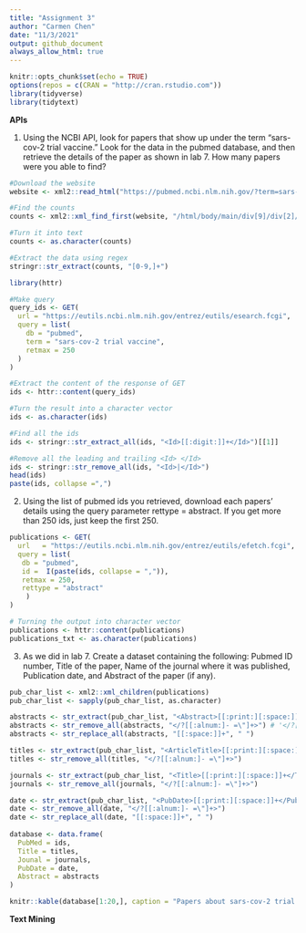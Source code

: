 ```yaml
---
title: "Assignment 3"
author: "Carmen Chen"
date: "11/3/2021"
output: github_document
always_allow_html: true
---
```


```r
knitr::opts_chunk$set(echo = TRUE)
options(repos = c(CRAN = "http://cran.rstudio.com"))
library(tidyverse)
library(tidytext)
```


**APIs**

1. Using the NCBI API, look for papers that show up under the term "sars-cov-2 trial vaccine." Look for the data in the pubmed database, and then retrieve the details of the paper as shown in lab 7. How many papers were you able to find?

```r
#Download the website
website <- xml2::read_html("https://pubmed.ncbi.nlm.nih.gov/?term=sars-cov-2+trial+vaccine")

#Find the counts
counts <- xml2::xml_find_first(website, "/html/body/main/div[9]/div[2]/div[2]/div[1]/div[1]")

#Turn it into text
counts <- as.character(counts)

#Extract the data using regex
stringr::str_extract(counts, "[0-9,]+")
```

```r
library(httr)

#Make query
query_ids <- GET(
  url = "https://eutils.ncbi.nlm.nih.gov/entrez/eutils/esearch.fcgi",
  query = list(
    db = "pubmed",
    term = "sars-cov-2 trial vaccine",
    retmax = 250
  )
)

#Extract the content of the response of GET
ids <- httr::content(query_ids)
```

```r
#Turn the result into a character vector
ids <- as.character(ids)

#Find all the ids
ids <- stringr::str_extract_all(ids, "<Id>[[:digit:]]+</Id>")[[1]]

#Remove all the leading and trailing <Id> </Id>
ids <- stringr::str_remove_all(ids, "<Id>|</Id>")
head(ids)
paste(ids, collapse =",")
```

2. Using the list of pubmed ids you retrieved, download each papers’ details using the query parameter rettype = abstract. If you get more than 250 ids, just keep the first 250.

```r
publications <- GET(
  url   = "https://eutils.ncbi.nlm.nih.gov/entrez/eutils/efetch.fcgi",
  query = list(
   db = "pubmed",
   id =  I(paste(ids, collapse = ",")),
   retmax = 250,
   rettype = "abstract"
    )
)

# Turning the output into character vector
publications <- httr::content(publications)
publications_txt <- as.character(publications)
```


3. As we did in lab 7. Create a dataset containing the following: Pubmed ID number, Title of the paper, Name of the journal where it was published, Publication date, and Abstract of the paper (if any).

```r
pub_char_list <- xml2::xml_children(publications)
pub_char_list <- sapply(pub_char_list, as.character)

abstracts <- str_extract(pub_char_list, "<Abstract>[[:print:][:space:]]+</Abstract>")
abstracts <- str_remove_all(abstracts, "</?[[:alnum:]- =\"]+>") # '</?[[:alnum:]- ="]+>'
abstracts <- str_replace_all(abstracts, "[[:space:]]+", " ")

titles <- str_extract(pub_char_list, "<ArticleTitle>[[:print:][:space:]]+</ArticleTitle>")
titles <- str_remove_all(titles, "</?[[:alnum:]- =\"]+>")

journals <- str_extract(pub_char_list, "<Title>[[:print:][:space:]]+</Title>")
journals <- str_remove_all(journals, "</?[[:alnum:]- =\"]+>")

date <- str_extract(pub_char_list, "<PubDate>[[:print:][:space:]]+</PubDate>")
date <- str_remove_all(date, "</?[[:alnum:]- =\"]+>")
date <- str_replace_all(date, "[[:space:]]+", " ")
  
database <- data.frame(
  PubMed = ids,
  Title = titles,
  Jounal = journals,
  PubDate = date,
  Abstract = abstracts
)

knitr::kable(database[1:20,], caption = "Papers about sars-cov-2 trial vaccine")

```


**Text Mining**

